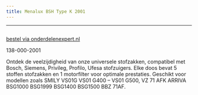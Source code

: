 ```yaml
---
title: Menalux BSH Type K 2001
---
```

---


<Image src={imageProduct} width={imageProduct.width} alt="" />

[bestel via onderdelenexpert.nl](https://www.onderdelenexpert.nl/menalux-stofzak-bosch-siemens-type-k-2001)

138-000-2001

Ontdek de veelzijdigheid van onze universele stofzakken, compatibel met Bosch, Siemens, Privileg, Profilo, Ufesa stofzuigers. Elke doos bevat 5 stoffen stofzakken en 1 motorfilter voor optimale prestaties. Geschikt voor modellen zoals SMILY VS01G VS01 G400 – VS01 G500, VZ 71 AFK ARRIVA BSG1000 BSG1999 BSG1400 BSG1500 BBZ 71AF.
